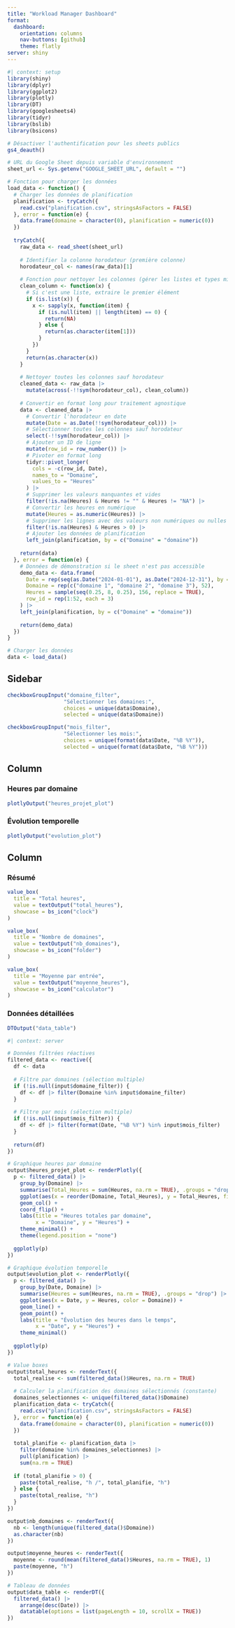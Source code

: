 ```yaml
---
title: "Workload Manager Dashboard"
format: 
  dashboard:
    orientation: columns
    nav-buttons: [github]
    theme: flatly
server: shiny
---
```


```r
#| context: setup
library(shiny)
library(dplyr)
library(ggplot2)
library(plotly)
library(DT)
library(googlesheets4)
library(tidyr)
library(bslib)
library(bsicons)

# Désactiver l'authentification pour les sheets publics
gs4_deauth()

# URL du Google Sheet depuis variable d'environnement
sheet_url <- Sys.getenv("GOOGLE_SHEET_URL", default = "")

# Fonction pour charger les données
load_data <- function() {
  # Charger les données de planification
  planification <- tryCatch({
    read.csv("planification.csv", stringsAsFactors = FALSE)
  }, error = function(e) {
    data.frame(domaine = character(0), planification = numeric(0))
  })
  
  tryCatch({
    raw_data <- read_sheet(sheet_url)
    
    # Identifier la colonne horodateur (première colonne)
    horodateur_col <- names(raw_data)[1]
    
    # Fonction pour nettoyer les colonnes (gérer les listes et types mixtes)
    clean_column <- function(x) {
      # Si c'est une liste, extraire le premier élément
      if (is.list(x)) {
        x <- sapply(x, function(item) {
          if (is.null(item) || length(item) == 0) {
            return(NA)
          } else {
            return(as.character(item[1]))
          }
        })
      }
      return(as.character(x))
    }
    
    # Nettoyer toutes les colonnes sauf horodateur
    cleaned_data <- raw_data |>
      mutate(across(-!!sym(horodateur_col), clean_column))
    
    # Convertir en format long pour traitement agnostique
    data <- cleaned_data |>
      # Convertir l'horodateur en date
      mutate(Date = as.Date(!!sym(horodateur_col))) |>
      # Sélectionner toutes les colonnes sauf horodateur
      select(-!!sym(horodateur_col)) |>
      # Ajouter un ID de ligne
      mutate(row_id = row_number()) |>
      # Pivoter en format long
      tidyr::pivot_longer(
        cols = -c(row_id, Date),
        names_to = "Domaine",
        values_to = "Heures"
      ) |>
      # Supprimer les valeurs manquantes et vides
      filter(!is.na(Heures) & Heures != "" & Heures != "NA") |>
      # Convertir les heures en numérique
      mutate(Heures = as.numeric(Heures)) |>
      # Supprimer les lignes avec des valeurs non numériques ou nulles
      filter(!is.na(Heures) & Heures > 0) |>
      # Ajouter les données de planification
      left_join(planification, by = c("Domaine" = "domaine"))
    
    return(data)
  }, error = function(e) {
    # Données de démonstration si le sheet n'est pas accessible
    demo_data <- data.frame(
      Date = rep(seq(as.Date("2024-01-01"), as.Date("2024-12-31"), by = "week"), each = 3),
      Domaine = rep(c("domaine 1", "domaine 2", "domaine 3"), 52),
      Heures = sample(seq(0.25, 8, 0.25), 156, replace = TRUE),
      row_id = rep(1:52, each = 3)
    ) |>
    left_join(planification, by = c("Domaine" = "domaine"))
    
    return(demo_data)
  })
}

# Charger les données
data <- load_data()
```

## Sidebar {.sidebar}

```r
checkboxGroupInput("domaine_filter", 
                  "Sélectionner les domaines:",
                  choices = unique(data$Domaine),
                  selected = unique(data$Domaine))

checkboxGroupInput("mois_filter",
                  "Sélectionner les mois:",
                  choices = unique(format(data$Date, "%B %Y")),
                  selected = unique(format(data$Date, "%B %Y")))
```

## Column {width="60%"}

### Heures par domaine

```r
plotlyOutput("heures_projet_plot")
```

### Évolution temporelle

```r
plotlyOutput("evolution_plot")
```

## Column {width="40%"}

### Résumé

```r
value_box(
  title = "Total heures",
  value = textOutput("total_heures"),
  showcase = bs_icon("clock")
)

value_box(
  title = "Nombre de domaines",
  value = textOutput("nb_domaines"),
  showcase = bs_icon("folder")
)

value_box(
  title = "Moyenne par entrée",
  value = textOutput("moyenne_heures"),
  showcase = bs_icon("calculator")
)
```

### Données détaillées

```r
DTOutput("data_table")
```

```r
#| context: server

# Données filtrées réactives
filtered_data <- reactive({
  df <- data
  
  # Filtre par domaines (sélection multiple)
  if (!is.null(input$domaine_filter)) {
    df <- df |> filter(Domaine %in% input$domaine_filter)
  }
  
  # Filtre par mois (sélection multiple)
  if (!is.null(input$mois_filter)) {
    df <- df |> filter(format(Date, "%B %Y") %in% input$mois_filter)
  }
  
  return(df)
})

# Graphique heures par domaine
output$heures_projet_plot <- renderPlotly({
  p <- filtered_data() |>
    group_by(Domaine) |>
    summarise(Total_Heures = sum(Heures, na.rm = TRUE), .groups = "drop") |>
    ggplot(aes(x = reorder(Domaine, Total_Heures), y = Total_Heures, fill = Domaine)) +
    geom_col() +
    coord_flip() +
    labs(title = "Heures totales par domaine",
         x = "Domaine", y = "Heures") +
    theme_minimal() +
    theme(legend.position = "none")
  
  ggplotly(p)
})

# Graphique évolution temporelle
output$evolution_plot <- renderPlotly({
  p <- filtered_data() |>
    group_by(Date, Domaine) |>
    summarise(Heures = sum(Heures, na.rm = TRUE), .groups = "drop") |>
    ggplot(aes(x = Date, y = Heures, color = Domaine)) +
    geom_line() +
    geom_point() +
    labs(title = "Évolution des heures dans le temps",
         x = "Date", y = "Heures") +
    theme_minimal()
  
  ggplotly(p)
})

# Value boxes
output$total_heures <- renderText({
  total_realise <- sum(filtered_data()$Heures, na.rm = TRUE)
  
  # Calculer la planification des domaines sélectionnés (constante)
  domaines_selectionnes <- unique(filtered_data()$Domaine)
  planification_data <- tryCatch({
    read.csv("planification.csv", stringsAsFactors = FALSE)
  }, error = function(e) {
    data.frame(domaine = character(0), planification = numeric(0))
  })
  
  total_planifie <- planification_data |>
    filter(domaine %in% domaines_selectionnes) |>
    pull(planification) |>
    sum(na.rm = TRUE)
  
  if (total_planifie > 0) {
    paste(total_realise, "h /", total_planifie, "h")
  } else {
    paste(total_realise, "h")
  }
})

output$nb_domaines <- renderText({
  nb <- length(unique(filtered_data()$Domaine))
  as.character(nb)
})

output$moyenne_heures <- renderText({
  moyenne <- round(mean(filtered_data()$Heures, na.rm = TRUE), 1)
  paste(moyenne, "h")
})

# Tableau de données
output$data_table <- renderDT({
  filtered_data() |>
    arrange(desc(Date)) |>
    datatable(options = list(pageLength = 10, scrollX = TRUE))
})
```